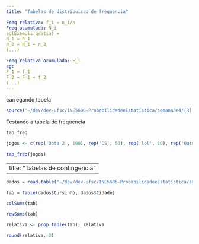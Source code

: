 ```yaml
---
title: "Tabelas de distribuicao de frequencia"

Freq relativa: f_i = n_i/n
Freq acumulada: N_i 
eg(Exempli gratia) = 
N_1 = n_1
N_2 = N_1 + n_2
(...)

Freq relativa acumulada: F_i
eg: 
F_1 = f_1
F_2 = F_1 + f_2
(...)
---
```


carregando tabela
```r
source('~/dev/dev-ufsc/INE5606-ProbabilidadeeEstatística/semana3e4/[R] Script-20210706/tab_freq.R')
```

Testando a tabela de frequencia
```r
tab_freq

```

```r
jogos <- c(rep('Dota 2', 100), rep('CS', 50), rep('lol', 10), rep('Outros', 40))

tab_freq(jogos)
```

---
title: "Tabelas de contingencia"
---


```r
dados = read.table("~/dev/dev-ufsc/INE5606-ProbabilidadeeEstatística/semana3e4/[R] Script-20210706/cont.txt", header = T)
```

```r
tab = table(dados$Cursinho, dados$Cidade)
```
```r
colSums(tab)
```

```r
rowSums(tab)
```


```r
relativa <- prop.table(tab); relativa
```

```r
round(relativa, 2)
```

